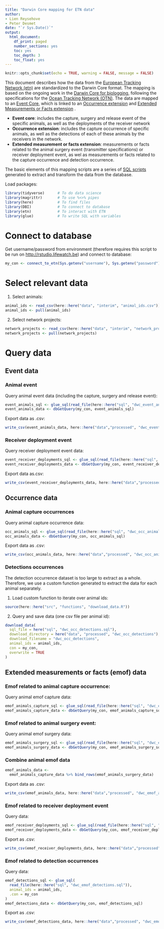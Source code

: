 ```yaml
---
title: "Darwin Core mapping for ETN data"
author:
- Lien Reysehove
- Peter Desmet
date: "`r Sys.Date()`"
output:
  html_document:
    df_print: paged
    number_sections: yes
    toc: yes
    toc_depth: 3
    toc_float: yes
---
```


```r
knitr::opts_chunk$set(echo = TRUE, warning = FALSE, message = FALSE)
```

This document describes how the data from the [European Tracking Network (etn)](http://www.lifewatch.be/etn/) are standardized to the Darwin Core format.
The mapping is based on the ongoing work in the [Darwin Core for biologging](https://github.com/tdwg/dwc-for-biologging/), following the specifications for the [Ocean Tracking Network (OTN)](https://github.com/tdwg/dwc-for-biologging/wiki/Acoustic-sensor-enabled-tracking-of-blue-sharks). The data are mapped to an [Event Core](http://rs.gbif.org/core/dwc_event_2016_06_21.xml), which is linked to an [Occurrence extension](http://rs.gbif.org/core/dwc_event_2016_06_21.xml) and [Extended Measurements or Facts extension](http://rs.gbif.org/extension/obis/extended_measurement_or_fact.xml) .

- **Event core**: includes the capture, surgery and release event of the specific animals, as well as the deployments of the receiver network
- **Occurrence extension**: includes the capture occurrence of specific animals, as well as the detections of each of these animals by the receivers in the network.
- **Extended measurement or facts extension**: measurements or facts related to the animal surgery event (transmitter specifications) or receiver deployment event, as wel as measurements or facts related to the capture occurrence and detection occurrence.

The basic elements of this mapping scripts are a series of [SQL scripts](https://github.com/inbo/etn-occurrences/tree/master/sql) generated to extract and transform the data from the database.

Load packages:

```r
library(tidyverse)      # To do data science
library(magrittr)       # To use %<>% pipes
library(here)           # To find files
library(DBI)            # To connect to database
library(etn)            # To interact with ETN
library(glue)           # To write SQL with variables
```

# Connect to database

Get username/password from environment (therefore requires this script to be run on <http://rstudio.lifewatch.be>) and connect to database:

```r
my_con <- connect_to_etn(Sys.getenv("username"), Sys.getenv("password"))
```

# Select relevant data

1. Select animals:

```r
animal_ids <- read_csv(here::here("data", "interim", "animal_ids.csv"))
animal_ids <- pull(animal_ids)
```

2. Select network projects:

```r
network_projects <- read_csv(here::here("data", "interim", "network_projects.csv"))
network_projects <- pull(network_projects)
```

# Query data

## Event data

### Animal event

Query animal event data (including the capture, surgery and release event):

```r
event_animals_sql <- glue_sql(read_file(here::here("sql", "dwc_event_animals.sql")), .con = my_con)
event_animals_data <- dbGetQuery(my_con, event_animals_sql)
```

Export data as .csv:

```r
write_csv(event_animals_data, here::here("data","processed", "dwc_event_animals.csv"), na = "")
```

### Receiver deployment event

Query receiver deployment event data:

```r
event_receiver_deployments_sql <- glue_sql(read_file(here::here("sql", "dwc_event_receiver_deployments.sql")), .con = my_con)
event_receiver_deployments_data <- dbGetQuery(my_con, event_receiver_deployments_sql)
```

Export data as.csv:

```r
write_csv(event_receiver_deployments_data, here::here("data","processed", "dwc_event_receiver_deployments.csv"), na = "")
```

## Occurrence data

### Animal capture occurrences

Query animal capture occurrence data:

```r
occ_animals_sql <- glue_sql(read_file(here::here("sql", "dwc_occ_animals.sql")), .con = my_con)
occ_animals_data <- dbGetQuery(my_con, occ_animals_sql)
```

Export data as .csv:

```r
write_csv(occ_animals_data, here::here("data","processed", "dwc_occ_animals.csv"), na = "")
```

### Detections occurrences

The detection occurrence dataset is too large to extract as a whole. Therefore, we use a custom function generated to extract the data for each animal separately.  

1. Load custom function to iterate over animal ids:

```r
source(here::here("src", "functions", "download_data.R"))
```

2. Query and save data (one csv file per animal id):

```r
download_data(
  sql_file = here("sql", "dwc_occ_detections.sql"),
  download_directory = here("data", "processed", "dwc_occ_detections"),
  download_filename = "dwc_occ_detections",
  animal_ids = animal_ids,
  con = my_con,
  overwrite = TRUE
)
```

## Extended measurements or facts (emof) data

### Emof related to animal capture occurrence:

Query animal emof capture data:

```r
emof_animals_capture_sql <- glue_sql(read_file(here::here("sql", "dwc_emof_animals_capture.sql")), .con = my_con)
emof_animals_capture_data <- dbGetQuery(my_con, emof_animals_capture_sql)
```

### Emof related to animal surgery event:

Query animal emof surgery data:

```r
emof_animals_surgery_sql <- glue_sql(read_file(here::here("sql", "dwc_emof_animals_surgery.sql")), .con = my_con)
emof_animals_surgery_data <- dbGetQuery(my_con, emof_animals_surgery_sql)
```

### Combine animal emof data

```r
emof_animals_data <- 
  emof_animals_capture_data %>% bind_rows(emof_animals_surgery_data)
```

Export data as .csv:

```r
write_csv(emof_animals_data, here::here("data","processed", "dwc_emof_animals.csv"), na = "")
```

### Emof related to receiver deployment event

Query data:

```r
emof_receiver_deployments_sql <- glue_sql(read_file(here::here("sql", "dwc_emof_receiver_deployments.sql")), .con = my_con)
emof_receiver_deployments_data <- dbGetQuery(my_con, emof_receiver_deployments_sql)
```

Export as .csv:

```r
write_csv(emof_receiver_deployments_data, here::here("data","processed", "dwc_emof_receiver_deployments.csv"), na = "")
```

### Emof related to detection occurrences

Query data:

```r
emof_detections_sql <- glue_sql(
  read_file(here::here("sql", "dwc_emof_detections.sql")),
  animal_ids = animal_ids,
  .con = my_con
)
emof_detections_data <- dbGetQuery(my_con, emof_detections_sql)
```

Export as .csv:

```r
write_csv(emof_detections_data, here::here("data","processed", "dwc_emof_detections.csv"), na = "")
```
